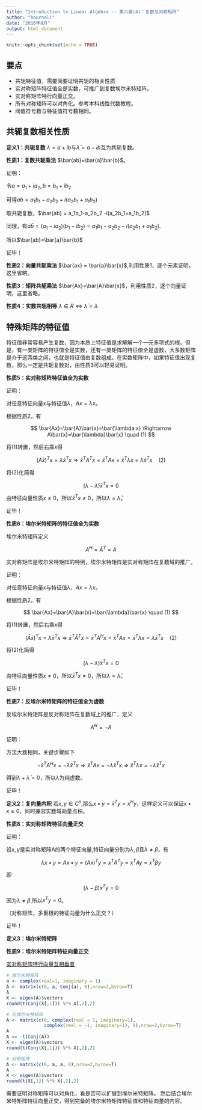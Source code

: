 ```yaml
---
title: "Introduction to Linear Algebra -- 第六章(4)：复数与对称矩阵"
author: "bourneli"
date: "2016年8月"
output: html_document
---
```


```r
knitr::opts_chunk$set(echo = TRUE)
```
 
## 要点

* 共轭特征值，需要简要证明共轭的相关性质
* 实对称矩阵特征值全是实数，可推广到复数埃尔米特矩阵。
* 实对称矩阵特行向量正交。
* 所有对称矩阵可以对角化。参考本科线性代数教程。
* 阀值符号数与特征值符号数相同。

## 共轭复数相关性质

**定义1：共轭复数**  $\lambda= a + i b$与$\bar{\lambda}= a - i b$互为共轭复数。


**性质1：复数共轭乘法** $\bar{ab}=\bar{a}\bar{b}$。

证明：

令$a=a_1+ia_2,b=b_1 + ib_2$

可得$ab = a_1b_1-a_2b_2 +i(a_2b_1+a_1b_2)$

取共轭复数，$\bar{ab} = a_1b_1-a_2b_2 -i(a_2b_1+a_1b_2)$

同理，有$\bar{a}\bar{b}=(a_1-ia_2)(b_1-ib_2)=a_1b_1-a_2b_2-i(a_2b_1+a_1b_2)$.

所以$\bar{ab}=\bar{a}\bar{b}$

证毕！

**性质2：向量共轭乘法** $\bar{ax} = \bar{a}\bar{x}$,利用性质1，逐个元素证明，这里省略。

**性质3：矩阵共轭乘法** $\bar{Ax}=\bar{A}\bar{x}$，利用性质2，逐个向量证明，这里省略。

**性质4：实数共轭相等** $\lambda \in R \Leftrightarrow \bar{\lambda} = \lambda$


## 特殊矩阵的特征值

特征值非常容易产生复数，因为本质上特征值是求解解一个一元多项式的根。但是，有一类矩阵的特征值全是实数，还有一类矩阵的特征值全是虚数，大多数矩阵是介于这两类之间，也就是特征值由复数组成。在实数矩阵中，如果特征值出现复数，那么一定是共轭复数对，由性质3可以轻易证明。

**性质5：实对称矩阵特征值全为实数** 

证明：

对任意特征向量$x$与特征值$\lambda$，$Ax=\lambda x$。

根据性质2，有

$$
  \bar{Ax}=\bar{A}\bar{x}=\bar{\lambda x} \Rightarrow A\bar{x}=\bar{\lambda}\bar{x} \quad (1)
$$

将(1)转置，然后右乘$x$得

$$
  (A\bar{x})^Tx=\bar{\lambda}\bar{x}^Tx \Rightarrow
  \bar{x}^TA^Tx=\bar{x}^TAx=\bar{x}^T\lambda x =\bar{\lambda}\bar{x}^Tx \quad (2)
$$

将(2)化简得

$$
  (\lambda-\bar{\lambda})\bar{x}^Tx = 0
$$

由特征向量性质$x \ne 0$，所以$\bar{x}^Tx \ne 0$，所以$\lambda=\bar{\lambda}$。

证毕！

**性质6：埃尔米特矩阵的特征值全为实数**

埃尔米特矩阵定义

$$
  A^H=\bar{A}^T=A
$$

实对称矩阵是埃尔米特矩阵的特例，埃尔米特矩阵是实对称矩阵在复数域的推广。

证明：


对任意特征向量$x$与特征值$\lambda$，$Ax=\lambda x$。

根据性质2，有

$$
  \bar{Ax}=\bar{A}\bar{x}=\bar{\lambda}\bar{x} \quad (1)
$$

将(1)转置，然后右乘$x$得

$$
  (\bar{A}\bar{x})^Tx=\bar{\lambda}\bar{x}^Tx \Rightarrow
  \bar{x}^T\bar{A}^Tx=\bar{x}^TA^Hx =\bar{x}^TAx =\bar{x}^T\lambda x =\bar{\lambda}\bar{x}^Tx \quad (2)
$$

将(2)化简得

$$
  (\lambda-\bar{\lambda})\bar{x}^Tx = 0
$$

由特征向量性质$x \ne 0$，所以$\bar{x}^Tx \ne 0$，所以$\lambda=\bar{\lambda}$。


证毕！


**性质7：反埃尔米特矩阵的特征值全为虚数**

反埃尔米特矩阵是反对称矩阵在复数域上的推广，定义

$$
  A^H=-A
$$

证明：

方法大致相同，关键步骤如下

$$
  -\bar{x}^TA^Hx=-\bar{\lambda}\bar{x}^Tx
  \Rightarrow \bar{x}^TAx=-\bar{\lambda}\bar{x}^Tx
  \Rightarrow \bar{x}^T{\lambda}x=-\bar{\lambda}\bar{x}^Tx
$$

得到$\lambda+\bar{\lambda}=0$，所以$\lambda$为纯虚数。

证毕！

**定义2：复向量内积** 若$x,y \in C^n$,那么$x \bullet y = \bar{x}^Ty=x^Hy$，这样定义可以保证$x \bullet x \ge 0$，同时兼容实数域向量点积。

**性质8：实对称矩阵特征向量正交**

证明：

设$x,y$是实对称矩阵A的两个特征向量,特征向量分别为$\lambda,\beta$且$\lambda \ne \beta$，有

$$
  \lambda x \bullet y=Ax \bullet y = (Ax)^Ty=x^TA^Ty=x^TAy=x^T\beta y
$$

即

$$
  (\lambda-\beta)x^Ty=0
$$

因为$\lambda \ne \beta$,所以$x^Ty=0$。

（对称矩阵，多重根的特征向量为什么正交？）

证毕！

**定义3：埃尔米特矩阵**

**性质9：埃尔米特矩阵特征向量正交**

[实对称矩阵特行向量互相垂直](http://math.stackexchange.com/a/82471/261790)

```r

# 埃尔米特矩阵
a <- complex(real=1, imaginary = 1)
A <- matrix(c(0, a, Conj(a), 0),nrow=2,byrow=T)
A
X <- eigen(A)$vectors
round(t(Conj(X[,1])) %*% X[,2],2)

# 反埃尔米特矩阵
A <- matrix(c(0, complex(real = 1, imaginary=1), 
              complex(real = -1, imaginary=1), 0),nrow=2,byrow=T)
A
A == -t(Conj(A))
X <- eigen(A)$vectors
round(t(Conj(X[,1])) %*% X[,2],2)

# 对称矩阵
A <- matrix(c(0, a, a, 0),nrow=2,byrow=T)
A
X <- eigen(A)$vectors
round(t(X[,1]) %*% X[,2],2)
```


需要证明对称矩阵可以对角化，看是否可以扩展到埃尔米特矩阵。
然后结合埃尔米特矩阵特征向量正交，得到完备的埃尔米特矩阵特征值和特征向量的内容。

